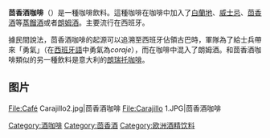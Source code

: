 {{unreferenced|time=2014-05-10T15:58:20+00:00}}{{Notability Unreferenced |time=2015-07-01}}
'''茴香酒咖啡'''（{{Lang|es|carajillo}}）是一種咖啡飲料。這種咖啡在咖啡中加入了[[白蘭地|白蘭地]]、[[威士忌|威士忌]]、[[茴香酒|茴香酒]]等[[蒸餾酒|蒸餾酒]]或者[[朗姆酒|朗姆酒]]。主要流行在西班牙。

據民間說法，茴香酒咖啡的起源可以追溯至西班牙佔領古巴時，軍隊為了給士兵帶來「勇氣」（在[[西班牙語|西班牙語]]中勇氣為''coraje''），而在咖啡中混入了朗姆酒。和茴香酒咖啡類似的另一種飲料是意大利的[[朗瑞托咖啡|朗瑞托咖啡]]。

== 图片 ==
<gallery widths=250 heights=200>
File:Café Carajillo2.jpg|茴香酒咖啡
File:Carajillo 1.JPG|茴香酒咖啡
</gallery>
{{飲料小作品}}
{{Coffee}}
[[Category:酒咖啡|Category:酒咖啡]]
[[Category:茴香酒|Category:茴香酒]]
[[Category:欧洲酒精饮料|Category:欧洲酒精饮料]]